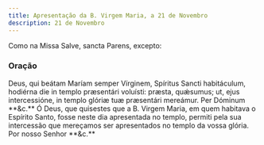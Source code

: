 ```yaml
---
title: Apresentação da B. Virgem Maria, a 21 de Novembro
description: 21 de Novembro
---
```


Como na Missa Salve, sancta Parens, excepto:


<LinkCard
  href="/missal/comum/26festasmaria1"
  title="Festas da B. Virgem Maria - Missa Salve, sancta Parens"
/>

### Oração

<div class="side-by-side not-content">
  <span class="text-justify">
    Deus, qui beátam Maríam semper Vírginem, Spíritus Sancti habitáculum,
    hodiérna die in templo præsentári voluísti: præsta, quǽsumus; ut, ejus
    intercessióne, in templo glóriæ tuæ præsentári mereámur. Per Dóminum **&c.**
  </span>
  <span class="text-justify">
    Ó Deus, que quisestes que a B. Virgem Maria, em quem habitava o Espírito
    Santo, fosse neste dia apresentada no templo, permiti pela sua intercessão
    que mereçamos ser apresentados no templo da vossa glória. Por nosso Senhor
    **&c.**
  </span>
</div>
